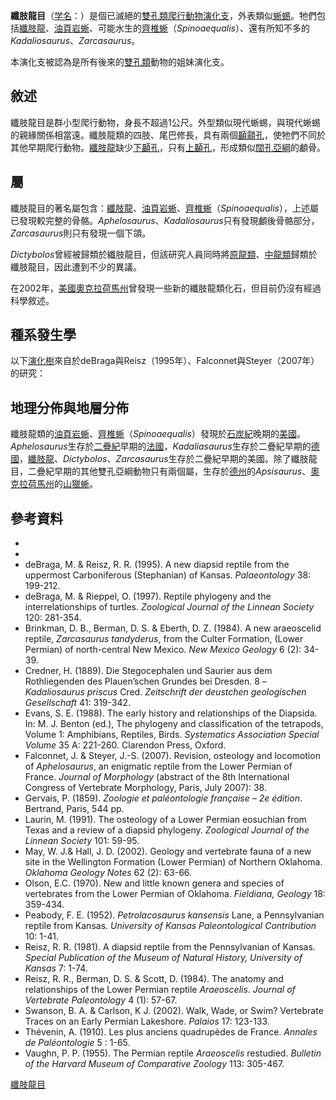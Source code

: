 {{Automatic Taxobox
| fossil_range = {{fossil_range|302|275}}
| image = Petrolacosaurus BW.jpg
| image_caption = [[油頁岩蜥|油頁岩蜥]]
| taxon=Araeoscelidia
| authority = [[塞缪尔·温德尔·威利斯顿|Williston]], 1913
| subdivision_ranks = [[演化支|演化支]]
| subdivision = 
*†[[齐椎蜥属|齐椎蜥属]] ''Spinoaequalis''
*†[[油页岩蜥科|油页岩蜥科]] Petrolacosauridae
*†[[纤肢龙科|纤肢龙科]] Araeoscelidae
}}

'''纖肢龍目'''（[[学名|学名]]：{{lang|la|Araeoscelidia}}）是個已滅絕的[[雙孔類|雙孔類]][[爬行動物|爬行動物]][[演化支|演化支]]，外表類似[[蜥蜴|蜥蜴]]。牠們包括[[纖肢龍|纖肢龍]]、[[油頁岩蜥|油頁岩蜥]]、可能水生的[[齊椎蜥|齊椎蜥]]（''Spinoaequalis''）、還有所知不多的''Kadaliosaurus''、''Zarcasaurus''。

本演化支被認為是所有後來的[[雙孔類|雙孔類]]動物的姐妹演化支。

==敘述==
纖肢龍目是群小型爬行動物，身長不超過1公尺。外型類似現代蜥蜴，與現代蜥蜴的親緣關係相當遠。纖肢龍類的四肢、尾巴修長，具有兩個[[顳顬孔|顳顬孔]]，使牠們不同於其他早期爬行動物。[[纖肢龍|纖肢龍]]缺少[[下顳孔|下顳孔]]，只有[[上顳孔|上顳孔]]，形成類似[[闊孔亞綱|闊孔亞綱]]的顱骨。

==屬==
纖肢龍目的著名屬包含：[[纖肢龍|纖肢龍]]、[[油頁岩蜥|油頁岩蜥]]、[[齊椎蜥|齊椎蜥]]（''Spinoaequalis''），上述屬已發現較完整的骨骼。''Aphelosaurus''、''Kadaliosaurus''只有發現顱後骨骼部分，''Zarcasaurus''則只有發現一個下頜。

''Dictybolos''曾經被歸類於纖肢龍目，但該研究人員同時將[[原龍類|原龍類]]、[[中龍類|中龍類]]歸類於纖肢龍目，因此遭到不少的異議。

在2002年，[[美國|美國]][[奧克拉荷馬州|奧克拉荷馬州]]曾發現一些新的纖肢龍類化石，但目前仍沒有經過科學敘述。

==種系發生學==
以下[[演化樹|演化樹]]來自於deBraga與Reisz（1995年）、Falconnet與Steyer（2007年）的研究：

{{clade| style=font-size:100%;line-height:100%
|label1=[[雙孔亞綱|雙孔亞綱]]
|1={{clade
   |1=[[新雙孔類|新雙孔類]]
   |label2='''纖肢龍目'''
   |2={{clade
      |1=[[齊椎蜥|齊椎蜥]]
      |label2=Araeosceloidea
      |2={{clade
         |label1=[[油頁岩蜥科|油頁岩蜥科]]
         |1={{clade
            |1=[[油頁岩蜥|油頁岩蜥]] }}
         |label2=[[纖肢龍科|纖肢龍科]]
         |2={{clade
            |1=''Zarcasaurus''
            |label2=纖肢龍亞科
            |2={{clade
               |1=''Kadaliosaurus''
               |2={{clade
                  |1=[[纖肢龍|纖肢龍]]
                  |2=''Aphelosaurus'' }} }} }} }} }} }} }}

==地理分佈與地層分佈==
纖肢龍類的[[油頁岩蜥|油頁岩蜥]]、[[齊椎蜥|齊椎蜥]]（''Spinoaequalis''）發現於[[石炭紀|石炭紀]]晚期的[[美國|美國]]。''Aphelosaurus''生存於[[二疊紀|二疊紀]]早期的[[法國|法國]]，''Kadaliasaurus''生存於二疊紀早期的[[德國|德國]]，[[纖肢龍|纖肢龍]]、''Dictybolos''、''Zarcasaurus''生存於二疊紀早期的美國。除了纖肢龍目，二疊紀早期的其他雙孔亞綱動物只有兩個屬，生存於[[德克薩斯州|德州]]的''Apsisaurus''、[[奧克拉荷馬州|奧克拉荷馬州]]的[[山獵蜥|山獵蜥]]。

==參考資料==
* {{cite book | author = Carroll, Robert L. | year = 1988 | title = Vertebrate paleontology and evolution | location =  New York | publisher =  W.H. Freeman and Co }}
* {{cite book | author = Benton, Michael J. | year = 2000 | title = Vertebrate paleontology | publisher = Blackwell Science | location = Oxford | edition = 2nd edition}}
*deBraga, M. & Reisz, R. R. (1995). A new diapsid reptile from the uppermost Carboniferous (Stephanian) of Kansas. ''Palaeontology'' 38: 199-212.
*deBraga, M. & Rieppel, O. (1997). Reptile phylogeny and the interrelationships of turtles. ''Zoological Journal of the Linnean Society'' 120: 281-354.
*Brinkman, D. B., Berman, D. S. & Eberth, D. Z. (1984). A new araeoscelid reptile, ''Zarcasaurus tandyderus'', from the Culter Formation, (Lower Permian) of north-central New Mexico. ''New Mexico Geology'' 6 (2): 34-39.
*Credner, H. (1889). Die Stegocephalen und Saurier aus dem Rothliegenden des Plauen’schen Grundes bei Dresden. 8 – ''Kadaliosaurus priscus'' Cred. ''Zeitschrift der deustchen geologischen Gesellschaft'' 41: 319-342.
*Evans, S. E. (1988). The early history and relationships of the Diapsida. In: M. J. Benton (ed.), The phylogeny and classification of the tetrapods, Volume 1: Amphibians, Reptiles, Birds. ''Systematics Association Special Volume'' 35 A: 221-260. Clarendon Press, Oxford.
*Falconnet, J. & Steyer, J.-S. (2007). Revision, osteology and locomotion of ''Aphelosaurus'', an enigmatic reptile from the Lower Permian of France. ''Journal of Morphology'' (abstract of the 8th International Congress of Vertebrate Morphology, Paris, July 2007): 38.
*Gervais, P. (1859). ''Zoologie et paléontologie française – 2e édition''. Bertrand, Paris, 544 pp.
*Laurin, M. (1991). The osteology of a Lower Permian eosuchian from Texas and a review of a diapsid phylogeny. ''Zoological Journal of the Linnean Society'' 101: 59-95.
*May, W. J.& Hall, J. D. (2002). Geology and vertebrate fauna of a new site in the Wellington Formation (Lower Permian) of Northern Oklahoma. ''Oklahoma Geology Notes'' 62 (2): 63-66.
*Olson, E.C. (1970). New and little known genera and species of vertebrates from the Lower Permian of Oklahoma. ''Fieldiana, Geology'' 18: 359-434.
*Peabody, F. E. (1952). ''Petrolacosaurus kansensis'' Lane, a Pennsylvanian reptile from Kansas. ''University of Kansas Paleontological Contribution'' 10: 1-41.
*Reisz, R. R. (1981). A diapsid reptile from the Pennsylvanian of Kansas. ''Special Publication of the Museum of Natural History, University of Kansas'' 7: 1-74.
*Reisz, R. R., Berman, D. S. & Scott, D. (1984). The anatomy and relationships of the Lower Permian reptile ''Araeoscelis''. ''Journal of Vertebrate Paleontology'' 4 (1): 57-67.
*Swanson, B. A. & Carlson, K J. (2002). Walk, Wade, or Swim? Vertebrate Traces on an Early Permian Lakeshore. ''Palaios'' 17: 123-133.
*Thévenin, A. (1910). Les plus anciens quadrupèdes de France. ''Annales de Paléontologie'' 5 : 1-65.
*Vaughn, P. P. (1955). The Permian reptile ''Araeoscelis'' restudied. ''Bulletin of the Harvard Museum of Comparative Zoology'' 113: 305-467.
{{真爬行動物}}
{{Taxonbar|from=Q136663}}

[[Category:纖肢龍目|]]